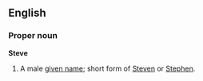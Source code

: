 ==English==

===Proper noun===
'''Steve'''
# A male [[given name]]; short form of [[Steven]] or [[Stephen]].